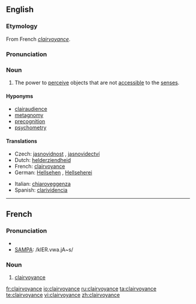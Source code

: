 ==English==
{{wikipedia}}
===Etymology===
From French ''[[#French|clairvoyance]]''.

===Pronunciation===
{{IPA|/klɛəˈvɔɪəns/}}

===Noun===
{{en-noun|-}}

# The power to [[perceive]] objects that are not [[accessible]] to the [[sense]]s.

====Hyponyms====
*[[clairaudience]]
*[[metagnomy]]
*[[precognition]]
*[[psychometry]]

====Translations====
{{top}}
* Czech: [[jasnovidnost]] {{f}}, [[jasnovidectví]] {{n}}
*Dutch: [[helderziendheid]] {{f}}
*French: [[clairvoyance#French|clairvoyance]] {{f}}
*German: [[Hellsehen]] {{n}}, [[Hellseherei]] {{f}}
{{mid}}
*Italian: [[chiaroveggenza]] {{f}}
*Spanish: [[clarividencia]]
{{bottom}}

----

==French==

===Pronunciation===
*{{IPA|/klɛʁvwajɑ̃s/}}
*[[w:SAMPA|SAMPA]]: /klER.vwa.jA~s/

===Noun===
{{fr-noun|f}}

# [[clairvoyance#English|clairvoyance]]

[[fr:clairvoyance]]
[[io:clairvoyance]]
[[ru:clairvoyance]]
[[ta:clairvoyance]]
[[te:clairvoyance]]
[[vi:clairvoyance]]
[[zh:clairvoyance]]